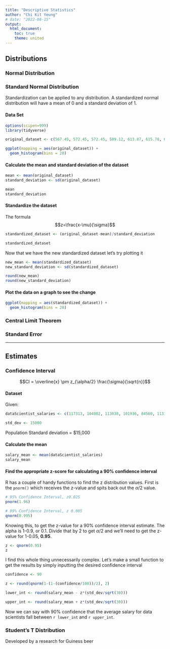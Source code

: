 ```yaml
---
title: "Descriptive Statistics"
author: "Chi Kit Yeung"
# date: "2022-08-15"
output: 
  html_document:
    toc: true
    theme: united
---
```


## Distributions

### Normal Distribution

### Standard Normal Distribution

Standardization can be applied to any distribution.  A standardized normal distribution will have a mean of 0 and a standard deviation of 1.

#### Data Set
```r
options(scipen=999)
library(tidyverse)
```

```r
original_dataset <- c(567.45, 572.45, 572.45, 589.12, 613.87, 615.78, 628.45, 644.87, 650.45, 652.20, 656.87, 661.45, 666.45, 667.70, 668.95, 675.28, 675.78, 685.53, 694.28, 697.62, 705.78, 705.87, 708.12, 711.03, 714.03, 716.03, 722.28, 728.12, 728.70, 729.03, 730.12, 731.95, 735.03, 736.95, 737.37, 738.28, 739.78, 740.62, 743.62, 747.20, 748.20, 748.28, 748.53, 750.03, 752.12, 754.70, 755.03, 758.37, 760.53, 764.03, 769.28, 775.45, 781.20, 781.70, 785.62, 792.78, 793.37, 795.28, 797.62, 798.95, 799.70, 799.95, 810.87, 811.53, 813.62, 814.03, 814.78, 817.87, 818.87, 820.70, 821.12, 825.62, 828.62, 841.45, 842.03, 842.87, 849.62, 874.70, 878.78, 897.45)

ggplot(mapping = aes(original_dataset)) +
  geom_histogram(bins = 20)
```


#### Calculate the mean and standard deviation of the dataset
```r
mean <- mean(original_dataset)
standard_deviation <- sd(original_dataset)

mean
standard_deviation
```



#### Standardize the dataset
The formula
$$z=\frac{x-\mu}{\sigma}$$
```r
standardized_dataset <- (original_dataset-mean)/standard_deviation

standardized_dataset
```
Now that we have the new standardized dataset let's try plotting it

```r
new_mean <- mean(standardized_dataset)
new_standard_deviation <- sd(standardized_dataset)

round(new_mean)
round(new_standard_deviation)
```


#### Plot the data on a graph to see the change

```r
ggplot(mapping = aes(standardized_dataset)) +
  geom_histogram(bins = 20)
```


### Central Limit Theorem

### Standard Error

---

## Estimates

### Confidence Interval

$$CI = \overline{x} \pm z_{\alpha/2} \frac{\sigma}{\sqrt{n}}$$

#### Dataset

Given:

```r
dataScientist_salaries <- c(117313, 104002, 113038, 101936, 84560, 113136, 80740, 100536, 105052, 87201, 91986, 94868, 90745, 102848, 85927, 112276, 108637, 96818, 92307, 114564, 109714, 108833, 115295, 89279, 81720, 89344, 114426, 90410, 95118, 113382)

std_dev <- 15000
```
Population Standard deviation = $15,000

#### Calculate the mean
```r
salary_mean <- mean(dataScientist_salaries)
salary_mean
```

#### Find the appropriate z-score for calculating a 90% confidence interval

R has a couple of handy functions to find the z distribution values.  First is the `pnorm()` which receives the z-value and spits back out the $\alpha$/2 value.

```r
# 95% Confidence Interval, z0.025
pnorm(1.96)
```


```r
# 99% Confidence Interval, z 0.005
qnorm(0.995)
```

Knowing this, to get the z-value for a 90% confidence interval estimate.  The alpha is 1-0.9, or 0.1.  Divide that by 2 to get $\alpha$/2 and we'll need to get the z-value for 1-0.05, __0.95__.
```r
z <- qnorm(0.95)
z
```

I find this whole thing unnecessarily complex.  Let's make a small function to get the results by simply inputting the desired confidence interval

```r
confidence <- 90

z <- round(qnorm(1-(1-(confidence/100))/2), 2)
```


```r
lower_int <- round(salary_mean - z*(std_dev/sqrt(30)))

upper_int <- round(salary_mean + z*(std_dev/sqrt(30)))
```

Now we can say with 90% confidence that the average salary for data scientists fall between `r lower_int` and `r upper_int`.



### Student's T Distribution

Developed by a research for Guiness beer
